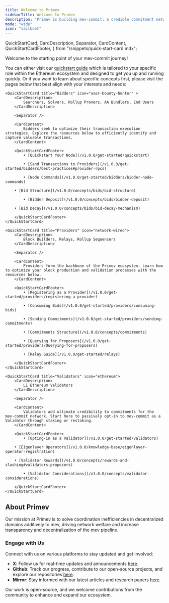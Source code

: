 ```yaml
---
title: Welcome to Primev
sidebarTitle: Welcome to Primev
description: "Primev is building mev-commit; a credible commitment network used for preconfirmations & more"
mode: "wide"
icon: "sailboat"
---
```


  QuickStartCard,
  CardDescription,
  Separator,
  CardContent,
  QuickStartCardFooter,
} from "/snippets/quick-start-card.mdx";

Welcome to the starting point of your mev-commit journey!  
  
You can either visit our [quickstart guide](/v1.0.0/get-started/quickstart) which is tailored to your specific role within the Ethereum ecosystem and designed to get you up and running quickly.
Or if you want to learn about specific concepts first, please visit the pages below that best align with your interests and needs:

<CardGroup cols={3}>

    <QuickStartCard title="Bidders" icon="user-bounty-hunter" >
        <CardDescription>
            Searchers, Solvers, Rollup Provers, AA Bundlers, End Users
        </CardDescription>

        <Separator />

        <CardContent>
            Bidders seek to optimize their transaction execution strategies. Explore the resources below to efficiently identify and capture valuable transactions.
        </CardContent>

        <QuickStartCardFooter>
            • [Quickstart Your Node](/v1.0.0/get-started/quickstart)

            • [Send Transactions to Providers](/v1.0.0/get-started/bidders/best-practices#provider-rpcs)
             
            • [Node Commands](/v1.0.0/get-started/bidders/bidder-node-commands)
			
	    • [Bid Structure](/v1.0.0/concepts/bids/bid-structure)

            • [Bidder Deposit](/v1.0.0/concepts/bids/bidder-deposit)
			
	    • [Bid Decay](/v1.0.0/concepts/bids/bid-decay-mechanism)

        </QuickStartCardFooter>
    </QuickStartCard>

    <QuickStartCard title="Providers" icon="network-wired">
        <CardDescription>
            Block Builders, Relays, Rollup Sequencers
        </CardDescription>

        <Separator />

        <CardContent>
            Providers form the backbone of the Primev ecosystem. Learn how to optimize your block production and validation processes with the resources below.
        </CardContent>

        <QuickStartCardFooter>
            • [Registering as a Provider](/v1.0.0/get-started/providers/registering-a-provider)

            • [Consuming Bids](/v1.0.0/get-started/providers/consuming-bids)

            • [Sending Commitments](/v1.0.0/get-started/providers/sending-commitments)

            • [Commitments Structure](/v1.0.0/concepts/commitments)

            • [Querying for Proposers](/v1.0.0/get-started/providers/Querying-for-proposers)
			
			• [Relay Guide](/v1.0.0/get-started/relays)
			
        </QuickStartCardFooter>
    </QuickStartCard>

    <QuickStartCard title="Validators" icon="ethereum">
        <CardDescription>
            L1 Ethereum Validators
        </CardDescription>

        <Separator />

        <CardContent>
            Validators add ultimate credibility to commitments for the mev-commit network. Start here to passively opt-in to mev-commit as a Validator through staking or restaking.
        </CardContent>

        <QuickStartCardFooter>
            • [Opting-in as a Validator](/v1.0.0/get-started/validators)

	    • [Eigenlayer Operators](/v1.0.0/knowledge-base/eigenlayer-operator-registration)

	    • [Validator Rewards](/v1.0.0/concepts/rewards-and-slashing#validators-proposers)

            • [Validator Considerations](/v1.0.0/concepts/validator-considerations)

        </QuickStartCardFooter>
    </QuickStartCard>

</CardGroup>

## About Primev

Our mission at Primev is to solve coordination inefficiencies in decentralized domains additively to mev, driving network welfare and increase transparency and decentralization of the mev pipeline.

### Engage with Us

Connect with us on various platforms to stay updated and get involved:

- **X**: Follow us for real-time updates and announcements [here](https://x.com/primev_xyz).
- **Github**: Track our progress, contribute to our open-source projects, and explore our repositories [here](https://github.com/primev).
- **Mirror**: Stay informed with our latest articles and research papers [here](https://mirror.xyz/preconf.eth).

Our work is open-source, and we welcome contributions from the community to enhance and expand our ecosystem.
